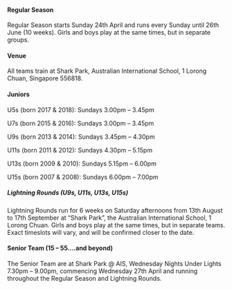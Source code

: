 #### Regular Season

Regular Season starts Sunday 24th April and runs every Sunday until 26th June (10 weeks).  Girls and boys play at the same times, but in separate groups.

#### Venue

All teams train at Shark Park, Australian International School, 1 Lorong Chuan, Singapore 556818.

#### Juniors


U5s (born 2017 & 2018): Sundays 3.00pm – 3.45pm

U7s (born 2015 & 2016): Sundays 3.00pm – 3.45pm


U9s (born 2013 & 2014): Sundays 3.45pm – 4.30pm

U11s (born 2011 & 2012): Sundays 4.30pm – 5.15pm

 

U13s (born 2009 & 2010): Sundays 5.15pm – 6.00pm

 

U15s (born 2007 & 2008): Sundays 6.00pm – 7.00pm

##### Lightning Rounds (U9s, U11s, U13s, U15s)

Lightning Rounds run for 6 weeks on Saturday afternoons from 13th August to 17th September at “Shark Park”, the Australian International School, 1 Lorong Chuan.  Girls and boys play at the same times, but in separate teams.  Exact timeslots will vary, and will be confirmed closer to the date.

#### Senior Team (15 – 55….and beyond)

The Senior Team are at Shark Park @ AIS, Wednesday Nights Under Lights 7.30pm – 9.00pm, commencing Wednesday 27th April and running throughout the Regular Season and Lightning Rounds.

<style jsx>
  {` p {
      color: white!important
    }
    
    h1, h2, h3, h4, h5 {
      text-decoration: underline
    }
    `}
</style>